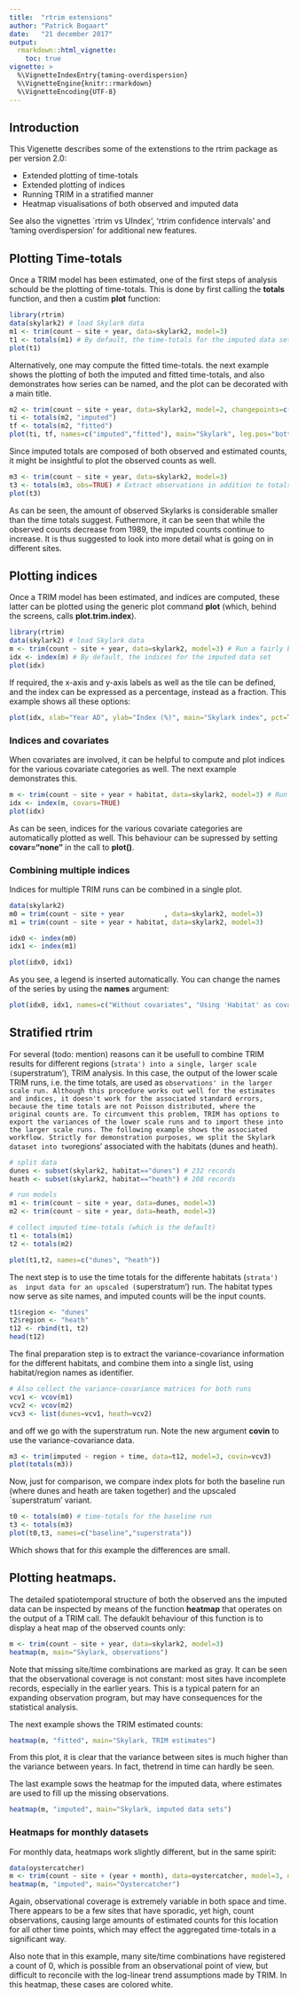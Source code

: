 ```yaml
---
title:  "rtrim extensions"
author: "Patrick Bogaart"
date:   "21 december 2017"
output: 
  rmarkdown::html_vignette:
    toc: true
vignette: >
  %\VignetteIndexEntry{taming-overdispersion}
  %\VignetteEngine{knitr::rmarkdown}
  %\VignetteEncoding{UTF-8}
---
```


## Introduction

This Vigenette describes some of the extenstions to the rtrim package as per version 2.0:

* Extended plotting of time-totals
* Extended plotting of indices
* Running TRIM in a stratified manner
* Heatmap visualisations of both observed and imputed data

See also the vignettes `rtrim vs UIndex', 'rtrim confidence intervals' and 'taming overdispersion' for additional new features.

## Plotting Time-totals

Once a TRIM model has been estimated, one of the first steps of analysis schould be the plotting of time-totals.
This is done by first calling the **totals** function, and then a custim **plot** function:

```r
library(rtrim)
data(skylark2) # load Skylark data
m1 <- trim(count ~ site + year, data=skylark2, model=3)
t1 <- totals(m1) # By default, the time-totals for the imputed data set
plot(t1)
```

Alternatively, one may compute the fitted time-totals. the next example shows the plotting of both the imputed and fitted time-totals, and also demonstrates how series can be named, and the plot can be decorated with a main title.

```r
m2 <- trim(count ~ site + year, data=skylark2, model=2, changepoints=c(1,2))
ti <- totals(m2, "imputed")
tf <- totals(m2, "fitted")
plot(ti, tf, names=c("imputed","fitted"), main="Skylark", leg.pos="bottomright")
```

Since imputed totals are composed of both observed and estimated counts, it might be insightful to plot the observed counts as well.
```r
m3 <- trim(count ~ site + year, data=skylark2, model=3)
t3 <- totals(m3, obs=TRUE) # Extract observations in addition to totals
plot(t3)
```

As can be seen, the amount of observed Skylarks is considerable smaller than the time totals suggest.
Futhermore, it can be seen that while the observed counts decrease from 1989, the imputed counts continue to increase.
It is thus suggested to look into more detail what is going on in different sites.


## Plotting indices

Once a TRIM model has been estimated, and indices are computed, these latter can be plotted using the generic plot command **plot** (which, behind the screens, calls **plot.trim.index**).

```r
library(rtrim)
data(skylark2) # load Skylark data
m <- trim(count ~ site + year, data=skylark2, model=3) # Run a fairly basic TRIM model
idx <- index(m) # By default, the indices for the imputed data set
plot(idx)
```

If required, the x-axis and y-axis labels as well as the tile can be defined,
and the index can be expressed as a percentage, instead as a fraction.
This example shows all these options:
```r
plot(idx, xlab="Year AD", ylab="Index (%)", main="Skylark index", pct=TRUE)
```

### Indices and covariates

When covariates are involved, it can be helpful to compute and plot indices for the various covariate categories as well.
The next example demonstrates this.

```r
m <- trim(count ~ site + year + habitat, data=skylark2, model=3) # Run a fairly basic TRIM model
idx <- index(m, covars=TRUE)
plot(idx)
```

As can be seen, indices for the various covariate categories are automatically plotted as well. This behaviour can be supressed by setting **covar="none"** in the call to **plot()**.

### Combining multiple indices

Indices for multiple TRIM runs can be combined in a single plot.

```r
data(skylark2)
m0 = trim(count ~ site + year          , data=skylark2, model=3)
m1 = trim(count ~ site + year + habitat, data=skylark2, model=3)

idx0 <- index(m0)
idx1 <- index(m1)

plot(idx0, idx1)
```
As you see, a legend is inserted automatically. You can change the names of the series by using the **names** argument:
```r
plot(idx0, idx1, names=c("Without covariates", "Using 'Habitat' as covariate"))
```


## Stratified rtrim

For several (todo: mention) reasons can it be usefull to combine TRIM results for different regions (`strata') into a single, larger scale (`superstratum'), TRIM analysis.
In this case, the output of the lower scale TRIM runs, i.e. the time totals, are used as `observations' in the larger scale run.
Although this procedure works out well for the estimates and indices, it doesn't work for the associated standard errors, because the time totals are not Poisson distributed, where the original counts are. To circumvent this problem, TRIM has options to export the variances of the lower scale runs and to import these into the larger scale runs.
The following example shows the associated workflow. Strictly for demonstration purposes, we split the Skylark dataset into two `regions' associated with the habitats (dunes and heath).

```r
# split data
dunes <- subset(skylark2, habitat=="dunes") # 232 records
heath <- subset(skylark2, habitat=="heath") # 208 records

# run models
m1 <- trim(count ~ site + year, data=dunes, model=3)
m2 <- trim(count ~ site + year, data=heath, model=3)

# collect imputed time-totals (which is the default)
t1 <- totals(m1)
t2 <- totals(m2)

plot(t1,t2, names=c("dunes", "heath"))
```

The next step is to use the time totals for the differente habitats (`strata') as  input data for an upscaled (`superstratum') run. The habitat types now serve as site names, and imputed counts will be the input counts.
```r
t1$region <- "dunes"
t2$region <- "heath"
t12 <- rbind(t1, t2)
head(t12)
```

The final preparation step is to extract the variance-covariance information for the different habitats, and combine them into a single list, using habitat/region names as identifier.
```r
# Also collect the variance-covariance matrices for both runs
vcv1 <- vcov(m1)
vcv2 <- vcov(m2)
vcv3 <- list(dunes=vcv1, heath=vcv2)
```

and off we go with the superstratum run. Note the new argument **covin** to use the variance-covariance data.
```r
m3 <- trim(imputed ~ region + time, data=t12, model=3, covin=vcv3)
plot(totals(m3))
```

Now, just for comparison, we compare index plots for both the baseline run (where dunes and heath are taken together) and the upscaled `superstratum' variant.
```r
t0 <- totals(m0) # time-totals for the baseline run
t3 <- totals(m3)
plot(t0,t3, names=c("baseline","superstrata"))
```

Which shows that for *this* example the differences are small.

## Plotting heatmaps.

The detailed spatiotemporal structure of both the observed ans the imputed data can be inspected by means of the function **heatmap** that operates on the output of a TRIM call. The defauklt behaviour of this function is to display a heat map of the observed counts only:

```r
m <- trim(count ~ site + year, data=skylark2, model=3)
heatmap(m, main="Skylark, observations")
```
Note that missing site/time combinations are marked as gray. It can be seen that the observational coverage is not constant: most sites have incomplete records, especially in the earlier years. This is a typical patern for an expanding observation program, but may have consequences for the statistical analysis.

The next example shows the TRIM estimated counts:
```r
heatmap(m, "fitted", main="Skylark, TRIM estimates")
```
From this plot, it is clear that the variance between sites is much higher than the variance between years.
In fact, thetrend in time can hardly be seen.

The last example sows the heatmap for the imputed data, where estimates are used to fill up the missing observations.
```r
heatmap(m, "imputed", main="Skylark, imputed data sets")
```

### Heatmaps for monthly datasets

For monthly data, heatmaps work slightly different, but in the same spirit:

```r
data(oystercatcher)
m <- trim(count ~ site + (year + month), data=oystercatcher, model=3, overdisp=TRUE)
heatmap(m, "imputed", main="Oystercatcher")
```

Again, observational coverage is extremely variable in both space and time.
There appears to be a few sites that have sporadic, yet high, count observations, causing large amounts of estimated counts for this location for all other time points, which may effect the aggregated time-totals in a significant way.

Also note that in this example, many site/time combinations have registered a count of 0, which is possible from an observational point of view, but difficult to reconcile with the log-linear trend assumptions made by TRIM. In this heatmap, these cases are colored white.